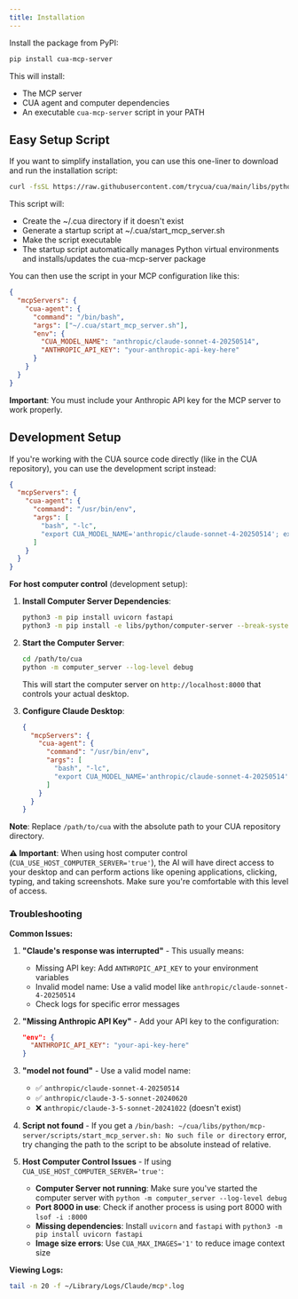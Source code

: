 ```yaml
---
title: Installation
---
```


Install the package from PyPI:

```bash
pip install cua-mcp-server
```

This will install:

- The MCP server
- CUA agent and computer dependencies
- An executable `cua-mcp-server` script in your PATH

## Easy Setup Script

If you want to simplify installation, you can use this one-liner to download and run the installation script:

```bash
curl -fsSL https://raw.githubusercontent.com/trycua/cua/main/libs/python/mcp-server/scripts/install_mcp_server.sh | bash
```

This script will:

- Create the ~/.cua directory if it doesn't exist
- Generate a startup script at ~/.cua/start_mcp_server.sh
- Make the script executable
- The startup script automatically manages Python virtual environments and installs/updates the cua-mcp-server package

You can then use the script in your MCP configuration like this:

```json
{
  "mcpServers": {
    "cua-agent": {
      "command": "/bin/bash",
      "args": ["~/.cua/start_mcp_server.sh"],
      "env": {
        "CUA_MODEL_NAME": "anthropic/claude-sonnet-4-20250514",
        "ANTHROPIC_API_KEY": "your-anthropic-api-key-here"
      }
    }
  }
}
```

**Important**: You must include your Anthropic API key for the MCP server to work properly.

## Development Setup

If you're working with the CUA source code directly (like in the CUA repository), you can use the development script instead:

```json
{
  "mcpServers": {
    "cua-agent": {
      "command": "/usr/bin/env",
      "args": [
        "bash", "-lc",
        "export CUA_MODEL_NAME='anthropic/claude-sonnet-4-20250514'; export ANTHROPIC_API_KEY='your-anthropic-api-key-here'; /path/to/cua/libs/python/mcp-server/scripts/start_mcp_server.sh"
      ]
    }
  }
}
```

**For host computer control** (development setup):

1. **Install Computer Server Dependencies**:
   ```bash
   python3 -m pip install uvicorn fastapi
   python3 -m pip install -e libs/python/computer-server --break-system-packages
   ```

2. **Start the Computer Server**:
   ```bash
   cd /path/to/cua
   python -m computer_server --log-level debug
   ```
   This will start the computer server on `http://localhost:8000` that controls your actual desktop.

3. **Configure Claude Desktop**:
   ```json
   {
     "mcpServers": {
       "cua-agent": {
         "command": "/usr/bin/env",
         "args": [
           "bash", "-lc",
           "export CUA_MODEL_NAME='anthropic/claude-sonnet-4-20250514'; export ANTHROPIC_API_KEY='your-anthropic-api-key-here'; export CUA_USE_HOST_COMPUTER_SERVER='true'; export CUA_MAX_IMAGES='1'; /path/to/cua/libs/python/mcp-server/scripts/start_mcp_server.sh"
         ]
       }
     }
   }
   ```

**Note**: Replace `/path/to/cua` with the absolute path to your CUA repository directory.

**⚠️ Important**: When using host computer control (`CUA_USE_HOST_COMPUTER_SERVER='true'`), the AI will have direct access to your desktop and can perform actions like opening applications, clicking, typing, and taking screenshots. Make sure you're comfortable with this level of access.

### Troubleshooting

**Common Issues:**

1. **"Claude's response was interrupted"** - This usually means:
   - Missing API key: Add `ANTHROPIC_API_KEY` to your environment variables
   - Invalid model name: Use a valid model like `anthropic/claude-sonnet-4-20250514`
   - Check logs for specific error messages

2. **"Missing Anthropic API Key"** - Add your API key to the configuration:
   ```json
   "env": {
     "ANTHROPIC_API_KEY": "your-api-key-here"
   }
   ```

3. **"model not found"** - Use a valid model name:
   - ✅ `anthropic/claude-sonnet-4-20250514`
   - ✅ `anthropic/claude-3-5-sonnet-20240620`
   - ❌ `anthropic/claude-3-5-sonnet-20241022` (doesn't exist)

4. **Script not found** - If you get a `/bin/bash: ~/cua/libs/python/mcp-server/scripts/start_mcp_server.sh: No such file or directory` error, try changing the path to the script to be absolute instead of relative.

5. **Host Computer Control Issues** - If using `CUA_USE_HOST_COMPUTER_SERVER='true'`:
   - **Computer Server not running**: Make sure you've started the computer server with `python -m computer_server --log-level debug`
   - **Port 8000 in use**: Check if another process is using port 8000 with `lsof -i :8000`
   - **Missing dependencies**: Install `uvicorn` and `fastapi` with `python3 -m pip install uvicorn fastapi`
   - **Image size errors**: Use `CUA_MAX_IMAGES='1'` to reduce image context size

**Viewing Logs:**
```bash
tail -n 20 -f ~/Library/Logs/Claude/mcp*.log
```
